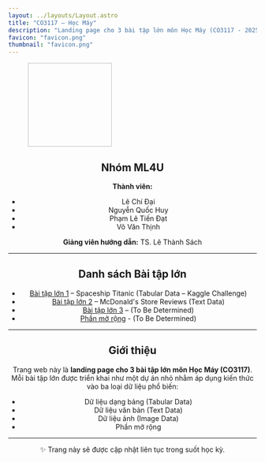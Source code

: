 ```yaml
---
layout: ../layouts/Layout.astro
title: "CO3117 – Học Máy"
description: "Landing page cho 3 bài tập lớn môn Học Máy (CO3117 - 2025)"
favicon: "favicon.png"
thumbnail: "favicon.png"
---
```






<Figure>
    <Image slot="figure" altText="HCMUT logo" source={logo}  width="170rem" height="170rem"/>
</Figure>


<Header
  title={frontmatter.title}
  authors={[
    {
      name: "Bài tập lớn 1",
      url: "./tabular",
    },
    {
      name: "Bài tập lớn 2",
      url: "./text",
    },
    {
      name: "Bài tập lớn 3",
      url: "./image",
    },
    {
      name: "Phần mở rộng",
      url: "./extension",
    },
  ]}
  conference="Bài tập lớn – Học kỳ I, Năm học 2025–2026"
  links={[
    {
      name: "Github Repository",
      url: "https://github.com/caoTayTang/ML251",
      icon: "ri:github-line",
    },
  ]}
/>

## Nhóm ML4U
**Thành viên:**
- Lê Chí Đại
- Nguyễn Quốc Huy
- Phạm Lê Tiến Đạt
- Võ Văn Thịnh

**Giảng viên hướng dẫn:** TS. Lê Thành Sách

---

## Danh sách Bài tập lớn
- [Bài tập lớn 1](./tabular) – Spaceship Titanic (Tabular Data – Kaggle Challenge)
- [Bài tập lớn 2](./text) –  McDonald's Store Reviews (Text Data)
- [Bài tập lớn 3](./image) – (To Be Determined)
- [Phần mở rộng](./extension) - (To Be Determined)
---

## Giới thiệu

Trang web này là **landing page cho 3 bài tập lớn môn Học Máy (CO3117)**.
Mỗi bài tập lớn được triển khai như một dự án nhỏ nhằm áp dụng kiến thức vào ba loại dữ liệu phổ biến:

- Dữ liệu dạng bảng (Tabular Data)
- Dữ liệu văn bản (Text Data)
- Dữ liệu ảnh (Image Data)
- Phần mở rộng

---

✨ Trang này sẽ được cập nhật liên tục trong suốt học kỳ.
